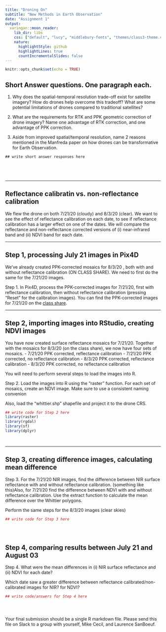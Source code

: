 ```yaml
---
title: "Droning On"
subtitle: "New Methods in Earth Observation"
date: "Assignment 1"
output:
  xaringan::moon_reader:
    lib_dir: libs
    css: ["default", "lucy", "middlebury-fonts", "themes/class3-theme.css"]
    nature:
      highlightStyle: github
      highlightLines: true
      countIncrementalSlides: false
---
```



```r
knitr::opts_chunk$set(echo = TRUE)
```

## Short Answer questions. One paragraph each. 

1. Why does the spatial-temporal resolution trade-off exist for satellite imagery? How do drones help overcome this tradeoff? What are some potential limitations of drones compared to traditional satellites?

2. What are the requirements for RTK and PPK geometric correction of drone imagery? Name one advantage of RTK correction, and one advantage of PPK correction.

3. Aside from improved spatial/temporal resolution, name 2 reasons mentioned in the Manfreda paper on how drones can be transformative for Earth Observation.

```
## write short answer responses here





```
---

## Reflectance calibratin vs. non-reflectance calibration 

We flew the drone on both 7/21/20 (cloudy) and 8/3/20 (clear). We want to see the effect of reflectance calibration on each date, to see if reflectance calibration has a larger effect on one of the dates. We will compare the reflectance and non-reflectance corrected versions of (i) near-infrared band and (ii) NDVI band for each date.


---

## Step 1, processing July 21 images in Pix4D

We've already created PPK-corrected mosaics for 8/3/20 , both with and without reflectance calibration (ON CLASS SHARE). We need to first do the same for the 7/21/20 images.

Step 1. In Pix4D, process the PPK-corrected images for 7/21/20, first with reflectance calibration, then without reflectance calibration (pressing "Reset" for the calibration images). You can find the PPK-corrected images for 7/21/20 on the [class share](https://clarkuedu-my.sharepoint.com/:f:/g/personal/mcecil_clarku_edu/EvX9FJhGeftDrtH7VgB3lToBI9cs3FFJUQqRmkTp2lifqA?e=6BIP1M).

---

## Step 2, importing images into RStudio, creating NDVI images
You have now created surface reflectance mosaics for 7/21/20. Together with the mosaics for 8/3/20 (on the class share), we now have four sets of mosaics.
- 7/21/20 PPK corrected, reflectance calibration
- 7/21/20 PPK corrected, no reflectance calibration
- 8/3/20 PPK corrected, reflectance calibration
- 8/3/20 PPK corrected, no reflectance calibration

You will need to perform several steps to load the images into R. 

Step 2. Load the images into R using the "raster" function. For each set of mosaics, create an NDVI image. Make sure to use a consistent naming convenion

Also, load the "whittier.shp" shapefile and project it to the drone CRS.

```r
## write code for Step 2 here
library(raster)
library(rgdal)
library(sf)
library(dplyr)




```

--- 

## Step 3, creating difference images, calculating mean difference

Step 3. For the 7/21/20 NIR images, find the difference between NIR surface reflectance with and without reflectance calibration. (something like this)Also, for 7/21/20 find the difference between NDVI with and without reflectance calibration. Use the extract function to calculate the mean difference over the Whittier polygons.

Perform the same steps for the 8/3/20 images (clear skies)

```r
## write code for Step 3 here





```

## Step 4, comparing results between July 21 and August 03

Step 4. What were the mean differences in (i) NIR surface reflectance and (ii) NDVI for each date? 

Which date saw a greater difference between reflectance calibrated/non-calibrated images for NIR? for NDVI?

```r
## write code/answers for Step 4 here





```


Your final submission should be a single R markdown file. Please send this file on Slack to a group with yourself, Mike Cecil, and Laurence SanBoeuf.
